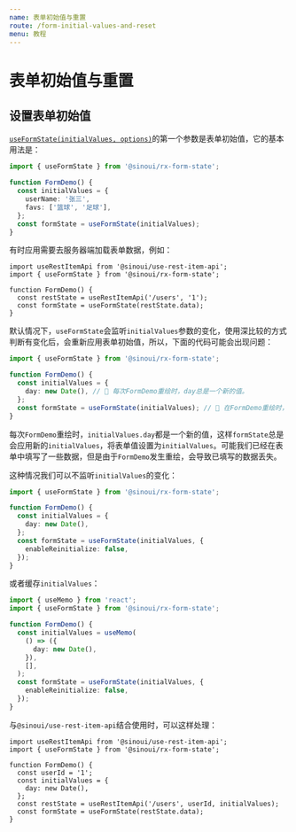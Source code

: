 ```yaml
---
name: 表单初始值与重置
route: /form-initial-values-and-reset
menu: 教程
---
```


# 表单初始值与重置

## 设置表单初始值

[`useFormState(initialValues, options)`](api-use-form-state)的第一个参数是表单初始值，它的基本用法是：

```ts
import { useFormState } from '@sinoui/rx-form-state';

function FormDemo() {
  const initialValues = {
    userName: '张三',
    favs: ['篮球', '足球'],
  };
  const formState = useFormState(initialValues);
}
```

有时应用需要去服务器端加载表单数据，例如：

```tsx
import useRestItemApi from '@sinoui/use-rest-item-api';
import { useFormState } from '@sinoui/rx-form-state';

function FormDemo() {
  const restState = useRestItemApi('/users', '1');
  const formState = useFormState(restState.data);
}
```

默认情况下，`useFormState`会监听`initialValues`参数的变化，使用深比较的方式判断有变化后，会重新应用表单初始值，所以，下面的代码可能会出现问题：

```ts
import { useFormState } from '@sinoui/rx-form-state';

function FormDemo() {
  const initialValues = {
    day: new Date(), // 🔴 每次FormDemo重绘时，day总是一个新的值。
  };
  const formState = useFormState(initialValues); // 🔴 在FormDemo重绘时，会出现表单值丢失情况
}
```

每次`FormDemo`重绘时，`initialValues.day`都是一个新的值，这样`formState`总是会应用新的`initialValues`，将表单值设置为`initialValues`。可能我们已经在表单中填写了一些数据，但是由于`FormDemo`发生重绘，会导致已填写的数据丢失。

这种情况我们可以不监听`initialValues`的变化：

```ts
import { useFormState } from '@sinoui/rx-form-state';

function FormDemo() {
  const initialValues = {
    day: new Date(),
  };
  const formState = useFormState(initialValues, {
    enableReinitialize: false,
  });
}
```

或者缓存`initialValues`：

```ts
import { useMemo } from 'react';
import { useFormState } from '@sinoui/rx-form-state';

function FormDemo() {
  const initialValues = useMemo(
    () => ({
      day: new Date(),
    }),
    [],
  );
  const formState = useFormState(initialValues, {
    enableReinitialize: false,
  });
}
```

与`@sinoui/use-rest-item-api`结合使用时，可以这样处理：

```tsx
import useRestItemApi from '@sinoui/use-rest-item-api';
import { useFormState } from '@sinoui/rx-form-state';

function FormDemo() {
  const userId = '1';
  const initialValues = {
    day: new Date(),
  };
  const restState = useRestItemApi('/users', userId, initialValues);
  const formState = useFormState(restState.data);
}
```
